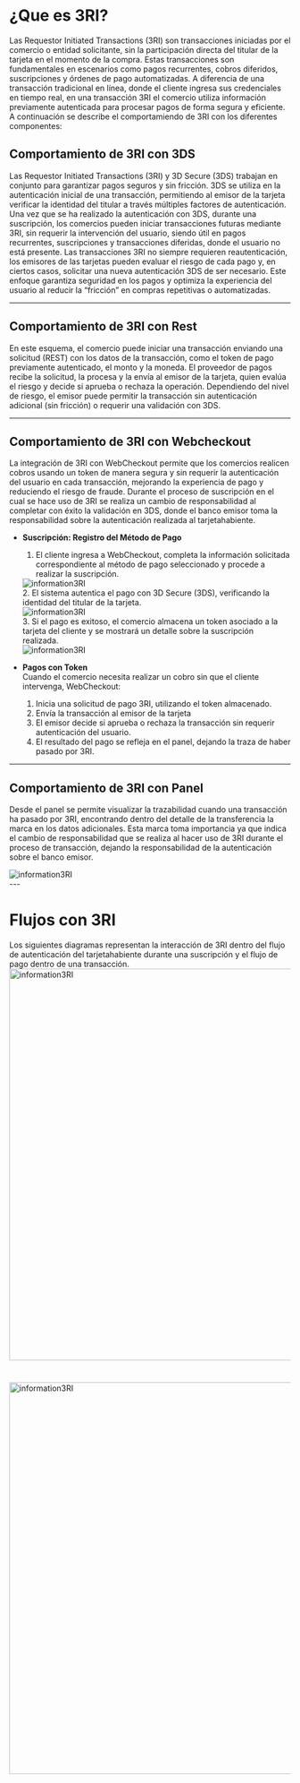 

<HeroPattern />

# ¿Que es 3RI?
Las Requestor Initiated Transactions (3RI) son transacciones iniciadas por el comercio o entidad solicitante, sin la participación directa del titular de la tarjeta en el momento de la compra. Estas transacciones son fundamentales en escenarios como pagos recurrentes, cobros diferidos, suscripciones y órdenes de pago automatizadas. A diferencia de una transacción tradicional en línea, donde el cliente ingresa sus credenciales en tiempo real, en una transacción 3RI el comercio utiliza información previamente autenticada para procesar pagos de forma segura y eficiente.  
A continuación se describe el comportamiendo de 3RI con los diferentes componentes:

## Comportamiento de 3RI con 3DS
Las Requestor Initiated Transactions (3RI) y 3D Secure (3DS) trabajan en conjunto para garantizar pagos seguros y sin fricción. 3DS se utiliza en la autenticación inicial de una transacción, permitiendo al emisor de la tarjeta verificar la identidad del titular a través múltiples factores de autenticación. Una vez que se ha realizado la autenticación con 3DS, durante una suscripción, los comercios pueden iniciar transacciones futuras mediante 3RI, sin requerir la intervención del usuario, siendo útil en pagos recurrentes, suscripciones y transacciones diferidas, donde el usuario no está presente. 
Las transacciones 3RI no siempre requieren reautenticación, los emisores de las tarjetas pueden evaluar el riesgo de cada pago y, en ciertos casos, solicitar una nueva autenticación 3DS de ser necesario. Este enfoque garantiza seguridad en los pagos y optimiza la experiencia del usuario al reducir la “fricción” en compras repetitivas o automatizadas.

---

## Comportamiento de 3RI con Rest
En este esquema, el comercio puede iniciar una transacción enviando una solicitud (REST) con los datos de la transacción, como el token de pago previamente autenticado, el monto y la moneda. El proveedor de pagos recibe la solicitud, la procesa y la envía al emisor de la tarjeta, quien evalúa el riesgo y decide si aprueba o rechaza la operación. Dependiendo del nivel de riesgo, el emisor puede permitir la transacción sin autenticación adicional (sin fricción) o requerir una validación con 3DS. 

---

## Comportamiento de 3RI con Webcheckout 
La integración de 3RI con WebCheckout permite que los comercios realicen cobros usando un token de manera segura y sin requerir la autenticación del usuario en cada transacción, mejorando la experiencia de pago y reduciendo el riesgo de fraude. Durante el proceso de suscripción en el cual se hace uso de 3RI se realiza un cambio de responsabilidad al completar con éxito la validación en 3DS, donde el banco emisor toma la responsabilidad sobre la autenticación realizada al tarjetahabiente.

- **Suscripción: Registro del Método de Pago**  
   1. El cliente ingresa a WebCheckout, completa la información solicitada correspondiente al método de pago seleccionado y procede a realizar la suscripción. 
     <div className="max-w-md sm:ml-10 sm:mr-6">
      <img src="/3DS_server/3RI/3ri-sus1.webp" alt="information3RI" className="shadow rounded-md my-0"/>
     </div>
   2. El sistema autentica el pago con 3D Secure (3DS), verificando la identidad del titular de la tarjeta.
     <div className="max-w-md sm:ml-10 sm:mr-6">
      <img src="/3DS_server/3RI/3ri-sus2.webp" alt="information3RI" className="shadow rounded-md my-0"/>
     </div>
   3.	Si el pago es exitoso, el comercio almacena un token asociado a la tarjeta del cliente y se mostrará un detalle sobre la suscripción realizada.
     <div className="max-w-md sm:ml-10 sm:mr-6">
      <img src="/3DS_server/3RI/3ri-sus3.webp" alt="information3RI" className="shadow rounded-md my-0"/>
     </div>

- **Pagos con Token**  
   Cuando el comercio necesita realizar un cobro sin que el cliente intervenga, WebCheckout:
   1. Inicia una solicitud de pago 3RI, utilizando el token almacenado.
   2. Envía la transacción al emisor de la tarjeta
   3. El emisor decide si aprueba o rechaza la transacción sin requerir autenticación del usuario.
   4. El resultado del pago se refleja en el panel, dejando la traza de haber pasado por 3RI. 

---

## Comportamiento de 3RI con Panel
Desde el panel se permite visualizar la trazabilidad cuando una transacción ha pasado por 3RI, encontrando dentro del detalle de la transferencia la marca en los datos adicionales. 
Esta marca toma importancia ya que indica el cambio de responsabilidad que se realiza al hacer uso de 3RI durante el proceso de transacción, dejando la responsabilidad de la autenticación sobre el banco emisor.
  <div className="max-w-md sm:ml-10 sm:mr-6">
    <img src="/3DS_server/3RI/Img3RI-PanelEs.webp" alt="information3RI" className="shadow rounded-md my-0"/>
  </div>
---

# Flujos con 3RI
Los siguientes diagramas representan la interacción de 3RI dentro del flujo de autenticación del tarjetahabiente durante una suscripción y el flujo de pago dentro de una transacción.
   <img src="/3DS_server/3RI/Suscripción_Final.webp" alt="information3RI" width="700" className="shadow rounded-md my-0"/>
#
   <img src="/3DS_server/3RI/PagoSus_Final.webp" alt="information3RI" width="700" className="shadow rounded-md my-0"/>
